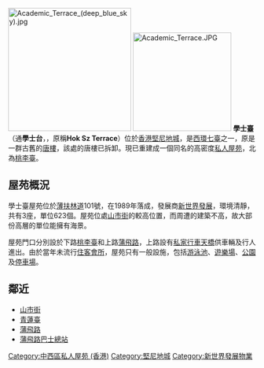 [[File:Academic_Terrace_(deep_blue_sky).jpg|250px]] 
[[File:Academic_Terrace.JPG|200px]]
'''學士臺'''（通'''學士台'''，{{lang-en|Academic Terrace}}，原稱'''Hok Sz Terrace'''）位於[[香港|香港]][[堅尼地城|堅尼地城]]，是[[西環七臺|西環七臺]]之一，原是一群古舊的[[唐樓|唐樓]]，該處的唐樓已拆卸。現已重建成一個同名的高密度[[私人屋苑|私人屋苑]]，北為[[桃李臺|桃李臺]]。

==屋苑概況==
學士臺屋苑位於[[薄扶林道|薄扶林道]]101號，在1989年落成，發展商[[新世界發展|新世界發展]]，環境清靜，共有3座，單位623個。屋苑位處[[山市街|山市街]]的較高位置，而周遭的建築不高，故大部份高層的單位能擁有海景。

屋苑門口分別設於下路[[桃李臺|桃李臺]]和上路[[蒲飛路|蒲飛路]]，上路設有[[私家路|私家行車天橋]]供車輛及行人進出。由於當年未流行[[住客會所|住客會所]]，屋苑只有一般設施，包括[[游泳池|游泳池]]、[[遊樂場|遊樂場]]、[[公園|公園]]及[[停車場|停車場]]。

==鄰近==
* [[山市街|山市街]]
* [[青蓮臺|青蓮臺]]
* [[蒲飛路|蒲飛路]]
* [[蒲飛路巴士總站|蒲飛路巴士總站]]

[[Category:中西區私人屋苑_(香港)|Category:中西區私人屋苑 (香港)]]
[[Category:堅尼地城|Category:堅尼地城]]
[[Category:新世界發展物業|Category:新世界發展物業]]